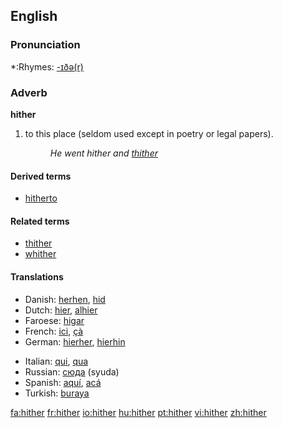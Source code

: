 ==English==

===Pronunciation===
*:Rhymes: [[Rhymes:English:-ɪðə(r)|-ɪðə(r)]]

===Adverb===
'''hither'''
# to this place (seldom used except in poetry or legal papers).
#:''He went hither and [[thither]]''

====Derived terms====
*[[hitherto]]

====Related terms====
*[[thither]]
*[[whither]]

====Translations====
{{top}}
*Danish: [[herhen]], [[hid]]
*Dutch: [[hier]], [[alhier]]
*Faroese: [[higar]]
*French: [[ici]], [[çà]]
*German: [[hierher]], [[hierhin]]
{{mid}}
*Italian: [[qui]], [[qua]]
*Russian: [[сюда]] (syuda)
*Spanish: [[aquí]], [[acá]]
*Turkish: [[buraya]]
{{bottom}}

[[fa:hither]]
[[fr:hither]]
[[io:hither]]
[[hu:hither]]
[[pt:hither]]
[[vi:hither]]
[[zh:hither]]